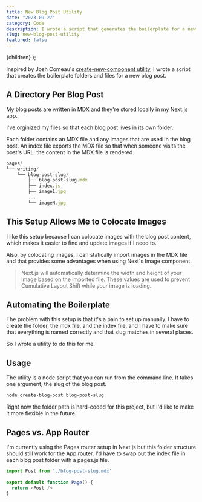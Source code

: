 ```yaml
---
title: New Blog Post Utility
date: "2023-09-27"
category: Code
description: I wrote a script that generates the boilerplate for a new blog post  
slug: new-blog-post-utility
featured: false
---
```


  <BlogPostLayout meta={meta}>{children}</BlogPostLayout>
);

Inspired by Josh Comeau's [create-new-component utility](https://www.npmjs.com/package/new-component), I wrote a script that creates the boilerplate folders and files for a new blog post. 

## A Directory Per Blog Post 
My blog posts are written in MDX and they're stored locally in my Next.js app. 

I've orginized my files so that each blog post lives in its own folder. 

Each folder contains an MDX file and any images that are used in the blog post. An index file exports the MDX file so that when someone visits the post's URL, the content in the MDX file is rendered.

```js
pages/
└── writing/
    └── blog-post-slug/
        ├── blog-post-slug.mdx
        ├── index.js
        ├── image1.jpg
        ...
        └── imageN.jpg
```

## This Setup Allows Me to Colocate Images
I like this setup because I can colocate images with the blog post content, which makes it easier to find and update images if I need to. 

Also, by colocating images, I can statically import images in the MDX file and that provides some advantages when using Next's Image component. 

> Next.js will automatically determine the width and height of your image based on the imported file. These values are used to prevent Cumulative Layout Shift while your image is loading.


## Automating the Boilerplate 
The problem with this setup is that it's a pain to set up manually. I have to create the folder, the mdx file, and the index file, and I have to make sure that everything is named correctly and that slug matches in several places. 

So I wrote a utility to do this for me.

## Usage

The utility is a node script that you can run from the command line. It takes one argument, the slug of the blog post. 

```bash 
node create-blog-post blog-post-slug
```

Right now the folder path is hard-coded for this project, but I'd like to make it more flexible in the future.


## Pages vs. App Router
I'm currently using the Pages router setup in Next.js but this folder structure should still work for the App router. I'd have to swap out the index file in each blog post folder with a pages.js file.

```js
import Post from './blog-post-slug.mdx'
 
export default function Page() {
  return <Post />
}
```
